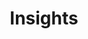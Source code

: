 ---
title: "Insights"
icon: "lightbulb"
description: "Monitor, view, analyze and report on your calls"
---